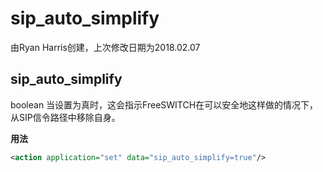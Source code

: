 # sip_auto_simplify 

由Ryan Harris创建，上次修改日期为2018.02.07 

## sip_auto_simplify

boolean 当设置为真时，这会指示FreeSWITCH在可以安全地这样做的情况下，从SIP信令路径中移除自身。

**用法**

```xml
<action application="set" data="sip_auto_simplify=true"/>
```